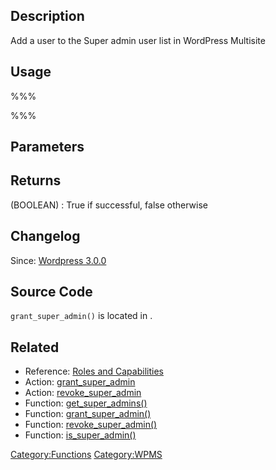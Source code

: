 == Description ==

Add a user to the Super admin user list in WordPress Multisite

== Usage ==

%%% <?php grant_super_admin( $user_id ); ?> %%%

== Parameters ==

{{Parameter|$user_id|integer|The user ID to grant super admin privileges}}

== Returns ==
; (BOOLEAN) : True if successful, false otherwise

== Changelog ==

Since: [[Version 3.0|Wordpress 3.0.0]]

== Source Code ==

<code>grant_super_admin()</code> is located in {{Trac|wp-admin/includes/ms.php}}.

== Related ==
* Reference: [[Roles and Capabilities]]
* Action: [[Plugin_API/Action_Reference/grant_super_admin|grant_super_admin]]
* Action: [[Plugin_API/Action_Reference/revoke_super_admin|revoke_super_admin]]
* Function: [[Function_Reference/get_super_admins|get_super_admins()]]
* Function: [[Function_Reference/grant_super_admin|grant_super_admin()]]
* Function: [[Function_Reference/revoke_super_admin|revoke_super_admin()]]
* Function: [[Function_Reference/is_super_admin|is_super_admin()]]

{{Tag Footer}}

[[Category:Functions]]
[[Category:WPMS]]